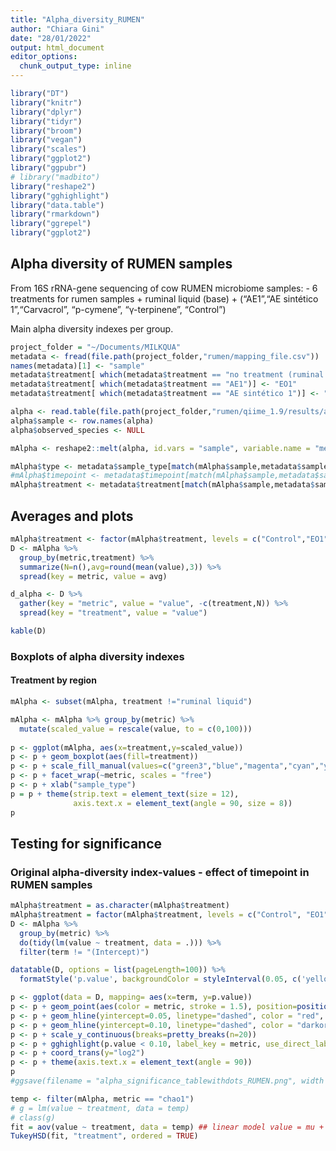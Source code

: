 ```yaml
---
title: "Alpha_diversity_RUMEN"
author: "Chiara Gini"
date: "28/01/2022"
output: html_document
editor_options: 
  chunk_output_type: inline
---
```


```r
library("DT")
library("knitr")
library("dplyr")
library("tidyr")
library("broom")
library("vegan")
library("scales")
library("ggplot2")
library("ggpubr")
# library("madbito")
library("reshape2")
library("gghighlight")
library("data.table")
library("rmarkdown")
library("ggrepel")
library("ggplot2")
```

## Alpha diversity of RUMEN samples

From 16S rRNA-gene sequencing of cow RUMEN microbiome samples:
- 6 treatments for rumen samples + ruminal liquid (base) + ("AE1","AE sintético 1","Carvacrol", "p-cymene", "γ-terpinene", "Control")

Main alpha diversity indexes per group. 

```r
project_folder = "~/Documents/MILKQUA"
metadata <- fread(file.path(project_folder,"rumen/mapping_file.csv"))
names(metadata)[1] <- "sample"
metadata$treatment[ which(metadata$treatment == "no treatment (ruminal liquid + diet)")] <- "Control"
metadata$treatment[ which(metadata$treatment == "AE1")] <- "EO1"
metadata$treatment[ which(metadata$treatment == "AE sintético 1")] <- "Synthetic EO1"

alpha <- read.table(file.path(project_folder,"rumen/qiime_1.9/results/alpha_diversity/alpha.txt"), header = TRUE)
alpha$sample <- row.names(alpha)
alpha$observed_species <- NULL

mAlpha <- reshape2::melt(alpha, id.vars = "sample", variable.name = "metric", value.name = "value")

mAlpha$type <- metadata$sample_type[match(mAlpha$sample,metadata$sample)]
#mAlpha$timepoint <- metadata$timepoint[match(mAlpha$sample,metadata$sample)]
mAlpha$treatment <- metadata$treatment[match(mAlpha$sample,metadata$sample)]
```

## Averages and plots

```r
mAlpha$treatment <- factor(mAlpha$treatment, levels = c("Control","EO1","Synthetic EO1","Carvacrol", "p-cymene", "γ-terpinene", "ruminal liquid"))
D <- mAlpha %>%
  group_by(metric,treatment) %>%
  summarize(N=n(),avg=round(mean(value),3)) %>%
  spread(key = metric, value = avg)

d_alpha <- D %>%
  gather(key = "metric", value = "value", -c(treatment,N)) %>%
  spread(key = "treatment", value = "value")

kable(D)
```

### Boxplots of alpha diversity indexes

#### Treatment by region

```r
mAlpha <- subset(mAlpha, treatment !="ruminal liquid")

mAlpha <- mAlpha %>% group_by(metric) %>%
  mutate(scaled_value = rescale(value, to = c(0,100)))
  
p <- ggplot(mAlpha, aes(x=treatment,y=scaled_value)) 
p <- p + geom_boxplot(aes(fill=treatment))
p <- p + scale_fill_manual(values=c("green3","blue","magenta","cyan","yellow","red"))
p <- p + facet_wrap(~metric, scales = "free")
p <- p + xlab("sample_type")
p = p + theme(strip.text = element_text(size = 12),
              axis.text.x = element_text(angle = 90, size = 8))
p
```

## Testing for significance

### Original alpha-diversity index-values - effect of timepoint in RUMEN samples

```r
mAlpha$treatment = as.character(mAlpha$treatment)
mAlpha$treatment = factor(mAlpha$treatment, levels = c("Control", "EO1", "Synthetic EO1", "γ-terpinene", "p-cymene", "Carvacrol"))
D <- mAlpha %>%
  group_by(metric) %>%
  do(tidy(lm(value ~ treatment, data = .))) %>%
  filter(term != "(Intercept)")

datatable(D, options = list(pageLength=100)) %>% 
  formatStyle('p.value', backgroundColor = styleInterval(0.05, c('yellow', 'white')))
```

```r
p <- ggplot(data = D, mapping= aes(x=term, y=p.value))
p <- p + geom_point(aes(color = metric, stroke = 1.5), position=position_jitter(h=0, w=0.25))
p <- p + geom_hline(yintercept=0.05, linetype="dashed", color = "red", size=0.5)
p <- p + geom_hline(yintercept=0.10, linetype="dashed", color = "darkorange", size=0.5)
p <- p + scale_y_continuous(breaks=pretty_breaks(n=20)) 
p <- p + gghighlight(p.value < 0.10, label_key = metric, use_direct_label = TRUE)
p <- p + coord_trans(y="log2")
p <- p + theme(axis.text.x = element_text(angle = 90))
p
#ggsave(filename = "alpha_significance_tablewithdots_RUMEN.png", width = 8, height = 8, plot = p, device = "png")
```
```r
temp <- filter(mAlpha, metric == "chao1")
# g = lm(value ~ treatment, data = temp)
# class(g)
fit = aov(value ~ treatment, data = temp) ## linear model value = mu + treatment + e (y = mu + x + e)
TukeyHSD(fit, "treatment", ordered = TRUE)
```

